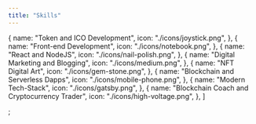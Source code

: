 ```yaml
---
title: "Skills"
---
```


  {
    name: "Token and ICO Development",
    icon: "./icons/joystick.png",
  },
  {
    name: "Front-end Development",
    icon: "./icons/notebook.png",
  },
  {
    name: "React and NodeJS",
    icon: "./icons/nail-polish.png",
  },
  {
    name: "Digital Marketing and Blogging",
    icon: "./icons/medium.png",
  },
  {
    name: "NFT Digital Art",
    icon: "./icons/gem-stone.png",
  },
  {
    name: "Blockchain  and Serverless Dapps",
    icon: "./icons/mobile-phone.png",
  },
  {
    name: "Modern Tech-Stack",
    icon: "./icons/gatsby.png",
  },
  {
    name: "Blockchain Coach and Cryptocurrency Trader",
    icon: "./icons/high-voltage.png",
  },
]

;
